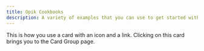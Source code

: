 ```yaml
---
title: Opik Cookbooks
description: A variety of examples that you can use to get started with Opik.
---
```


<Card title="Click on me" icon="link" href="/docs/cookbook/quickstart_notebook">
  This is how you use a card with an icon and a link. Clicking on this card brings you to the Card Group page.
</Card>
